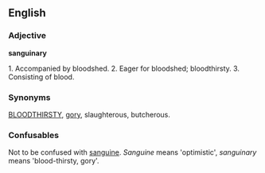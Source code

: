 ==English==


===Adjective===

'''sanguinary'''

1. Accompanied by bloodshed. 
2. Eager for bloodshed; bloodthirsty. 
3. Consisting of blood. 


===Synonyms===
[[BLOODTHIRSTY]], [[gory]], slaughterous, butcherous.

===Confusables===
Not to be confused with [[sanguine]].  ''Sanguine'' means 'optimistic', ''sanguinary'' means 'blood-thirsty, gory'.